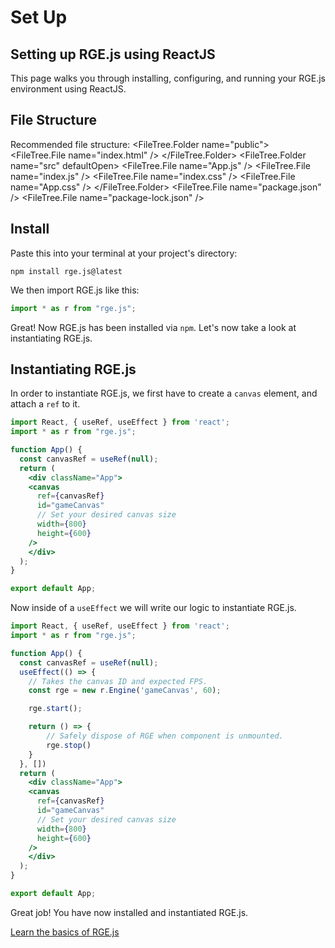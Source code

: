 

# Set Up 

## Setting up RGE.js using ReactJS
This page walks you through installing, configuring, and running your RGE.js environment using ReactJS.

## File Structure
Recommended file structure:
<FileTree>
 <FileTree.Folder name="public">
    <FileTree.File name="index.html" />
  </FileTree.Folder>
  <FileTree.Folder name="src" defaultOpen>
    <FileTree.File name="App.js" />
    <FileTree.File name="index.js" />
    <FileTree.File name="index.css" />
    <FileTree.File name="App.css" />
  </FileTree.Folder>
  <FileTree.File name="package.json" />
  <FileTree.File name="package-lock.json" />
</FileTree>

## Install
Paste this into your terminal at your project's directory:
```npm copy
npm install rge.js@latest
```

We then import RGE.js like this:
```javascript copy
import * as r from "rge.js";
```

Great! Now RGE.js has been installed via `npm`. Let's now take a look at instantiating RGE.js.

## Instantiating RGE.js
In order to instantiate RGE.js, we first have to create a `canvas` element, and attach a `ref` to it.

```jsx filename="src/App.js" copy
import React, { useRef, useEffect } from 'react';
import * as r from "rge.js";

function App() {
  const canvasRef = useRef(null);
  return (
    <div className="App">
    <canvas
      ref={canvasRef}
      id="gameCanvas"
      // Set your desired canvas size
      width={800}
      height={600}
    />
    </div>
  );
}

export default App;
```

Now inside of a `useEffect` we will write our logic to instantiate RGE.js.
```jsx filename="src/App.js" copy
import React, { useRef, useEffect } from 'react';
import * as r from "rge.js";

function App() {
  const canvasRef = useRef(null);
  useEffect(() => {
    // Takes the canvas ID and expected FPS.
    const rge = new r.Engine('gameCanvas', 60);

    rge.start();

    return () => {
        // Safely dispose of RGE when component is unmounted.
        rge.stop()
    }
  }, [])
  return (
    <div className="App">
    <canvas
      ref={canvasRef}
      id="gameCanvas"
      // Set your desired canvas size
      width={800}
      height={600}
    />
    </div>
  );
}

export default App;
```
Great job! You have now installed and instantiated RGE.js.

[Learn the basics of RGE.js](/learn/rgeobject)